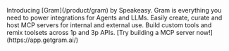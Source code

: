 
<Callout title="Gram by Speakeasy" className="px-4 py-6 my-8!">
  Introducing [Gram](/product/gram) by Speakeasy. Gram is everything you
  need to power integrations for Agents and LLMs. Easily create, curate and host
  MCP servers for internal and external use. Build custom tools and remix
  toolsets across 1p and 3p APIs. [Try building a MCP server now!](https://app.getgram.ai/)
</Callout>
